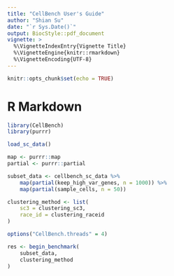 ```yaml
---
title: "CellBench User's Guide"
author: "Shian Su"
date: "`r Sys.Date()`"
output: BiocStyle::pdf_document
vignette: >
  %\VignetteIndexEntry{Vignette Title}
  %\VignetteEngine{knitr::rmarkdown}
  %\VignetteEncoding{UTF-8}
---
```


```r
knitr::opts_chunk$set(echo = TRUE)
```

# R Markdown

```r
library(CellBench)
library(purrr)

load_sc_data()

map <- purrr::map
partial <- purrr::partial

subset_data <- cellbench_sc_data %>%
    map(partial(keep_high_var_genes, n = 1000)) %>%
    map(partial(sample_cells, n = 50))

clustering_method <- list(
    sc3 = clustering_sc3,
    race_id = clustering_raceid
)

options("CellBench.threads" = 4)

res <- begin_benchmark(
    subset_data,
    clustering_method
)
```

